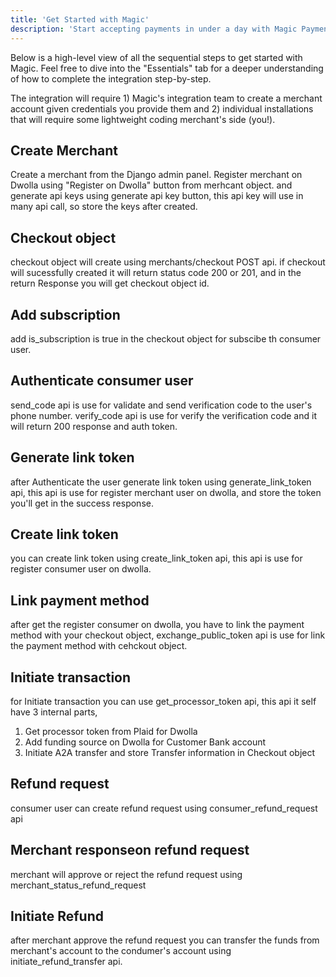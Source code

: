 ```yaml
---
title: 'Get Started with Magic'
description: 'Start accepting payments in under a day with Magic Payments.'
---
```


Below is a high-level view of all the sequential steps to get started with Magic. Feel free to dive into the "Essentials" tab for a deeper understanding of how to complete the integration step-by-step.

The integration will require 1) Magic's integration team to create a merchant account given credentials you provide them and 2) individual installations that will require some lightweight coding merchant's side (you!). 

## Create Merchant
Create a merchant from the Django admin panel.
Register merchant on Dwolla using "Register on Dwolla" button from merhcant object.
and generate api keys using generate api key button, this api key will use in many api call, so store the keys after created.


## Checkout object
checkout object will create using merchants/checkout POST api. 
if checkout will sucessfully created it will return status code 200 or 201,
and in the return Response you will get checkout object id.

## Add subscription 
add is_subscription is true in the checkout object for subscibe th consumer user.

## Authenticate consumer user
send_code api is use for validate and send verification code to the user's phone number.
verify_code api is use for verify the verification code and it will return 200 response and auth token.

## Generate link token
after Authenticate the user generate link token using generate_link_token api, 
this api is use for register merchant user on dwolla,
and store the token you'll get in the success response. 

## Create link token 
you can create link token using create_link_token api, this api is use for register consumer user on dwolla.

## Link payment method
after get the register consumer on dwolla, you have to link the payment method with your checkout object,
exchange_public_token api is use for link the payment method with cehckout object.

## Initiate transaction
for Initiate transaction you can use get_processor_token api, this api it self have 3 internal parts,
1. Get processor token from Plaid for Dwolla
2. Add funding source on Dwolla for Customer Bank account
3. Initiate A2A transfer and store Transfer information in Checkout object


## Refund request
consumer user can create refund request using consumer_refund_request api

## Merchant responseon refund request  
merchant will approve or reject the refund request using merchant_status_refund_request

## Initiate Refund 
after merchant approve the refund request you can transfer the funds from merchant's account to the condumer's account using initiate_refund_transfer api.
